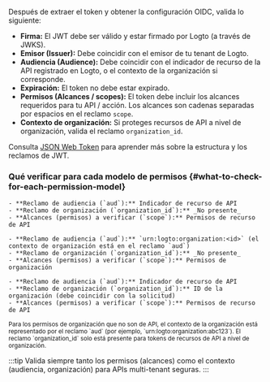 
Después de extraer el token y obtener la configuración OIDC, valida lo siguiente:

- **Firma:** El JWT debe ser válido y estar firmado por Logto (a través de JWKS).
- **Emisor (Issuer):** Debe coincidir con el emisor de tu tenant de Logto.
- **Audiencia (Audience):** Debe coincidir con el indicador de recurso de la API registrado en Logto, o el contexto de la organización si corresponde.
- **Expiración:** El token no debe estar expirado.
- **Permisos (Alcances / scopes):** El token debe incluir los alcances requeridos para tu API / acción. Los alcances son cadenas separadas por espacios en el reclamo `scope`.
- **Contexto de organización:** Si proteges recursos de API a nivel de organización, valida el reclamo `organization_id`.

Consulta [JSON Web Token](https://auth.wiki/jwt) para aprender más sobre la estructura y los reclamos de JWT.

### Qué verificar para cada modelo de permisos \{#what-to-check-for-each-permission-model}

<Tabs groupId="permission-models">
  <TabItem value="global-api-resources" label="Recursos de API globales">

    - **Reclamo de audiencia (`aud`):** Indicador de recurso de API
    - **Reclamo de organización (`organization_id`):** _No presente_
    - **Alcances (permisos) a verificar (`scope`):** Permisos de recurso de API

  </TabItem>
  <TabItem value="organization-permissions" label="Permisos de organización (no API)">

    - **Reclamo de audiencia (`aud`):** `urn:logto:organization:<id>` (el contexto de organización está en el reclamo `aud`)
    - **Reclamo de organización (`organization_id`):** _No presente_
    - **Alcances (permisos) a verificar (`scope`):** Permisos de organización

  </TabItem>
  <TabItem value="organization-level-api-resources" label="Recursos de API a nivel de organización">

    - **Reclamo de audiencia (`aud`):** Indicador de recurso de API
    - **Reclamo de organización (`organization_id`):** ID de la organización (debe coincidir con la solicitud)
    - **Alcances (permisos) a verificar (`scope`):** Permisos de recurso de API

  </TabItem>
</Tabs>

<small>
  Para los permisos de organización que no son de API, el contexto de la organización está
  representado por el reclamo `aud` (por ejemplo, `urn:logto:organization:abc123`). El reclamo
  `organization_id` solo está presente para tokens de recursos de API a nivel de organización.
</small>

:::tip
Valida siempre tanto los permisos (alcances) como el contexto (audiencia, organización) para APIs multi-tenant seguras.
:::
